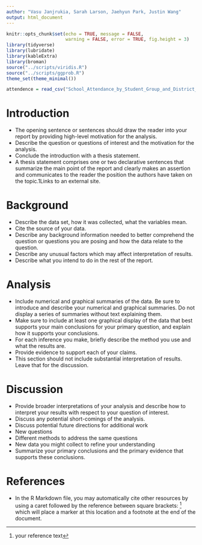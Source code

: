 ```yaml
---
author: "Vasu Janjrukia, Sarah Larson, Jaehyun Park, Justin Wang"
output: html_document
---
```


```r
knitr::opts_chunk$set(echo = TRUE, message = FALSE,
                      warning = FALSE, error = TRUE, fig.height = 3)
library(tidyverse)
library(lubridate)
library(kableExtra)
library(broman)
source("../scripts/viridis.R")
source("../scripts/ggprob.R")
theme_set(theme_minimal())

attendence = read_csv("School_Attendance_by_Student_Group_and_District__2021-2022.csv")

```


# Introduction

- The opening sentence or sentences should draw the reader into your report by providing high-level motivation for the analysis. 
- Describe the question or questions of interest and the motivation for the analysis.
- Conclude the introduction with a thesis statement.
- A thesis statement comprises one or two declarative sentences that summarize the main point of the report and clearly makes an assertion and communicates to the reader the position the authors have taken on the topic.1Links to an external site.

# Background

- Describe the data set, how it was collected, what the variables mean.
- Cite the source of your data.
- Describe any background information needed to better comprehend the question or questions you are posing and how the data relate to the question.
- Describe any unusual factors which may affect interpretation of results.
- Describe what you intend to do in the rest of the report.

# Analysis

- Include numerical and graphical summaries of the data. Be sure to introduce and describe your numerical and graphical summaries.  Do not display a series of summaries without text explaining them.
- Make sure to include at least one graphical display of the data that best supports your main conclusions for your primary question, and explain how it supports your conclusions.
- For each inference you make, briefly describe the method you use and what the results are.
- Provide evidence to support each of your claims.
- This section should not include substantial interpretation of results. Leave that for the discussion.

# Discussion

- Provide broader interpretations of your analysis and describe how to interpret your results with respect to your question of interest.
- Discuss any potential short-comings of the analysis.
- Discuss potential future directions for additional work
- New questions
- Different methods to address the same questions
- New data you might collect to refine your understanding
- Summarize your primary conclusions and the primary evidence that supports these conclusions.

# References

- In the R Markdown file, you may automatically cite other resources by using a caret followed by the reference between square brackets: ^[your reference text] which will place a marker at this location and a footnote at the end of the document.